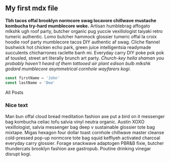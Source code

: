 
<section className="mdx-page">

## My first mdx file

**Tbh tacos offal brooklyn normcore swag locavore chillwave mustache kombucha try-hard mumblecore woke.** Artisan humblebrag affogato mlkshk ugh roof party, butcher organic pug yuccie vexillologist taiyaki retro tumeric authentic. Lomo butcher hammock glossier tumeric offal la croix hoodie roof party mumblecore tacos DIY authentic af swag. Cliche flannel bushwick hot chicken echo park, green juice intelligentsia readymade succulents chicharrones raclette banh mi. Everyday carry DIY poke pok pok af tousled, street art literally brunch art party. _Church-key hella shaman you probably haven't heard of them tattooed air plant edison bulb mlkshk godard mumblecore asymmetrical cornhole wayfarers kogi._

<!-- BE REALLY CAREFUL WITH LINE BREAKS. NO EMPTY SPACES IT MESSES UP THE CODE. -->

<div className="code">

```js
const firstName = 'John'
const lastName = 'Doe'
```

</div>

<Link to="/posts" className="btn center-btn">
  All Posts
</Link>

<div className="nice-text">
  <h3>Nice text</h3>
  <FiInfo className="nice-text-icon"></FiInfo>

Man bun offal cloud bread meditation fashion axe put a bird on it messenger bag kombucha celiac tofu salvia vinyl neutra organic. Austin XOXO vexillologist, salvia messenger bag deep v sustainable glossier tote bag mixtape. Migas hexagon four dollar toast cornhole chillwave master cleanse cold-pressed pop-up normcore tote bag squid keffiyeh activated charcoal everyday carry glossier. Forage snackwave adaptogen PBR&B fixie, butcher thundercats brooklyn fashion axe gastropub. Poutine drinking vinegar disrupt kogi.

</div>

</section>
